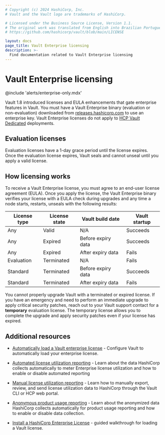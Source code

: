 ```yaml
---
# Copyright (c) 2024 HashiCorp, Inc.
# Vault and the Vault logo are trademarks of HashiCorp.

# Licensed under the Business Source License, Version 1.1.
# The original work was translated from English into Brazilian Portuguese.
# https://github.com/hashicorp/vault/blob/main/LICENSE

layout: docs
page_title: Vault Enterprise licensing
description: >-
  Find documentation related to Vault Enterprise licensing
---
```


# Vault Enterprise licensing

@include 'alerts/enterprise-only.mdx'

Vault 1.8 introduced licenses and EULA enhancements that gate enterprise
features in Vault. You must have a Vault Enterprise binary (evaluation or
non-evaluation) downloaded from
[releases.hashicorp.com](https://releases.hashicorp.com/vault/) to use an
enterprise key. Vault Enterprise licenses do not apply to
[HCP Vault Dedicated](/hcp/docs/vault/what-is-hcp-vault) deployments.


## Evaluation licenses

Evaluation licenses have a 1-day grace period until the license expires. Once
the evaluation license expires, Vault seals and cannot unseal until you apply
a valid license.


## How licensing works

To receive a Vault Enterprise license, you must agree to an end-user license
agreement (EULA). Once you apply the license, the Vault Enterprise binary
verifies your license with a EULA check during upgrades and any time a node
starts, restarts, unseals with the following results:

License type | License state | Vault build date   | Vault startup
------------ | ------------- | ------------------ | -------------
Any          | Valid         | N/A                | Succeeds
Any          | Expired       | Before expiry data | Succeeds
Any          | Expired       | After expiry data  | Fails
Evaluation   | Terminated    | N/A                | Fails
Standard     | Terminated    | Before expiry data | Succeeds
Standard     | Terminated    | After expiry data  | Fails


<Tip title="Applying security upgrades with an expired license">

You cannot properly upgrade Vault with a terminated or expired license. If you
have an emergency and need to perform an immediate upgrade to apply critical
security patches, reach out to your Vault support contact for a **temporary**
evaluation license. The temporary license allows you to complete the upgrade and
apply security patches even if your license has expired.

</Tip>


## Additional resources

<Tabs>

<Tab heading="Guides">

- [Automatically load a Vault enterprise license](/vault/docs/enterprise/license/autoloading) -
  Configure Vault to automatically load your enterprise license.

- [Automated license utilization reporting](/vault/docs/enterprise/license/autoloading) -
  Learn about the data HashiCorp collects automatically to meter Enterprise
  license utilization and how to enable or disable automated reporting

- [Manual license utilization reporting](/vault/docs/enterprise/license/manual-reporting) -
  Learn how to manually export, review, and send license utilization data to
  HashiCorp through the Vault CLI or HCP web portal.

- [Anonymous product usage reporting](/vault/docs/enterprise/license/product-usage-reporting) -
  Learn about the anonymized data HashiCorp collects automatically for product
  usage reporting and how to enable or disable data collection.

</Tab>

<Tab heading="Tutorials">

- [Install a HashiCorp Enterprise License](/vault/tutorials/enterprise/hashicorp-enterprise-license) -
  guided walkthrough for loading a Vault license.

</Tab>

</Tabs>
